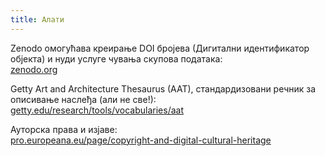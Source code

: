 ```yaml
---
title: Алати
---
```

Zenodo омогућава креирање DOI бројева (Дигитални идентификатор објекта) и нуди услуге чувања скупова података:\
<a href="https://zenodo.org/" target="_blank">zenodo.org</a>

Getty Art and Architecture Thesaurus (AAT), стандардизовани речник за описивање наслеђа (али не све!):\
<a href="https://www.getty.edu/research/tools/vocabularies/aat/" target="_blank">getty.edu/research/tools/vocabularies/aat</a>

Ауторска права и изјаве:\
<a href="https://pro.europeana.eu/page/copyright-and-digital-cultural-heritage" target="_blank">pro.europeana.eu/page/copyright-and-digital-cultural-heritage</a>
